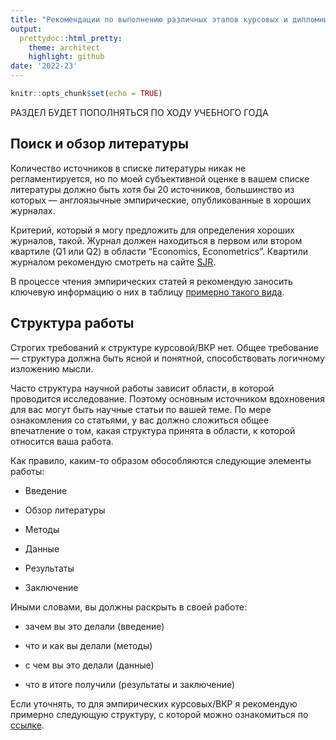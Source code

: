 ```yaml
---
title: "Рекомендации по выполнению различных этапов курсовых и дипломных работ"
output:
  prettydoc::html_pretty:
    theme: architect
    highlight: github
date: '2022-23'
---
```


```r
knitr::opts_chunk$set(echo = TRUE)
```

РАЗДЕЛ БУДЕТ ПОПОЛНЯТЬСЯ ПО ХОДУ УЧЕБНОГО ГОДА

## Поиск и обзор литературы

Количество источников в списке литературы никак не регламентируется, но по моей субъективной оценке в вашем списке литературы должно быть хотя бы 20 источников, большинство из которых --- англоязычные эмпирические, опубликованные в хороших журналах. 

Критерий, который я могу предложить для определения хороших журналов, такой. Журнал должен находиться в первом или втором квартиле (Q1 или Q2) в области "Economics, Econometrics". Квартили журналом рекомендую смотреть на сайте [SJR](https://www.scimagojr.com/).

В процессе чтения эмпирических статей я рекомендую заносить ключевую информацию о них в таблицу [примерно такого вида](https://docs.google.com/spreadsheets/d/10Lcw_3SHWKwL8YY8o91tbtVE0EdSW14gPCcQzxEJzfw/edit?usp=sharing). 

## Структура работы

Строгих требований к структуре курсовой/ВКР нет. Общее требование --- структура должна быть ясной и понятной, способствовать логичному изложению мысли.

Часто структура научной работы зависит области, в которой проводится исследование. Поэтому основным источником вдохновения для вас могут быть научные статьи по вашей теме. По мере ознакомления со статьями, у вас должно сложиться общее впечатление о том, какая структура принята в области, к которой относится ваша работа.

Как правило, каким-то образом обособляются следующие элементы работы: 

- Введение

- Обзор литературы

- Методы

- Данные

- Результаты

- Заключение

Иными словами, вы должны раскрыть в своей работе: 

- зачем вы это делали (введение)

- что и как вы делали (методы)

- с чем вы это делали (данные)

- что в итоге получили (результаты и заключение)

Если уточнять, то для эмпирических курсовых/ВКР я рекомендую примерно следующую структуру, с которой можно ознакомиться по [ссылке](structure.html). 

